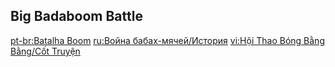 {{Event Tabs}}
{{Description|[[Paimon]] is very curious about [[Albedo]]...}}
==Big Badaboom Battle==
{{Transclude|Big Badaboom Battle|Dialogue|main=1|top=1}}

[[pt-br:Batalha Boom]]
[[ru:Война бабах-мячей/История]]
[[vi:Hội Thao Bóng Bằng Bằng/Cốt Truyện]]